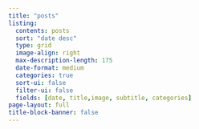 ```yaml
---
title: "posts"
listing:
  contents: posts
  sort: "date desc"
  type: grid
  image-align: right
  max-description-length: 175
  date-format: medium
  categories: true
  sort-ui: false
  filter-ui: false
  fields: [date, title,image, subtitle, categories]
page-layout: full
title-block-banner: false
---
```

